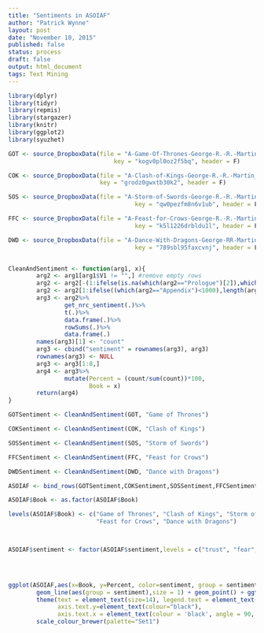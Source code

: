```yaml
---
title: "Sentiments in ASOIAF"
author: "Patrick Wynne"
layout: post
date: "November 10, 2015"
published: false
status: process
draft: false
output: html_document
tags: Text Mining
---
```




```r

library(dplyr)
library(tidyr)
library(repmis)
library(stargazer)
library(knitr)
library(ggplot2)
library(syuzhet)

GOT <- source_DropboxData(file = "A-Game-Of-Thrones-George-R.-R.-Martin.csv", 
                              key = "kogv0pl0oz2f5bq", header = F)

COK <- source_DropboxData(file = "A-Clash-of-Kings-George-R.-R.-Martin_1.csv", 
                          key = "grodz0gwxtb30k2", header = F)

SOS <- source_DropboxData(file = "A-Storm-of-Swords-George-R.-R.-Martin_1.csv", 
                                    key = "qw0pezfm8n6v1ub", header = F)

FFC <- source_DropboxData(file = "A-Feast-for-Crows-George-R.-R.-Martin_1.csv", 
                                    key = "k5l1226drbldu1l", header = F)

DWD <- source_DropboxData(file = "A-Dance-With-Dragons-George-RR-Martin_1.csv", 
                                    key = "789sbl95faxcvnj", header = F)


CleanAndSentiment <- function(arg1, x){
        arg2 <- arg1[arg1$V1 != "",] #remove empty rows
        arg2 <- arg2[-(1:ifelse(is.na(which(arg2=="Prologue")[2]),which(arg2=="Prologue"),which(arg2=="Prologue")[2]))] #start file at prologue
        arg2 <- arg2[1:ifelse((which(arg2=="Appendix")<1000),length(arg2),which(arg2=="Appendix"))] #end file at Appendix
        arg3 <- arg2%>%
                get_nrc_sentiment(.)%>%
                t(.)%>%
                data.frame(.)%>%
                rowSums(.)%>%
                data.frame(.)
        names(arg3)[1] <- "count"
        arg3 <- cbind("sentiment" = rownames(arg3), arg3)
        rownames(arg3) <- NULL
        arg3 <- arg3[1:8,]
        arg4 <- arg3%>%
                mutate(Percent = (count/sum(count))*100,
                       Book = x)
        return(arg4)
}

GOTSentiment <- CleanAndSentiment(GOT, "Game of Thrones")

COKSentiment <- CleanAndSentiment(COK, "Clash of Kings")

SOSSentiment <- CleanAndSentiment(SOS, "Storm of Swords")

FFCSentiment <- CleanAndSentiment(FFC, "Feast for Crows")

DWDSentiment <- CleanAndSentiment(DWD, "Dance with Dragons")

ASOIAF <- bind_rows(GOTSentiment,COKSentiment,SOSSentiment,FFCSentiment,DWDSentiment)

ASOIAF$Book <- as.factor(ASOIAF$Book)

levels(ASOIAF$Book) <- c("Game of Thrones", "Clash of Kings", "Storm of Swords", 
                         "Feast for Crows", "Dance with Dragons")



ASOIAF$sentiment <- factor(ASOIAF$sentiment,levels = c("trust", "fear", "anticipation", "sadness", "disgust", 
                                                                       "joy", "anger", "surprise", "negative", "positive"))



ggplot(ASOIAF,aes(x=Book, y=Percent, color=sentiment, group = sentiment)) + 
        geom_line(aes(group = sentiment),size = 1) + geom_point() + ggtitle("Sentiments in ASOIAF") + 
        theme(text = element_text(size=14), legend.text = element_text(size = 14),
              axis.text.y=element_text(colour="black"), 
              axis.text.x = element_text(colour = 'black', angle = 90, size = 13, hjust = 0.5, vjust = 0.5)) +
        scale_colour_brewer(palette="Set1")

```

